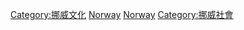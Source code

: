 {{Commons cat|Languages of Norway}}

[[Category:挪威文化|Category:挪威文化]]
[[Category:各國語言|Norway]]
[[Category:歐洲各國語言‎|Norway]]
[[Category:挪威社會|Category:挪威社會]]